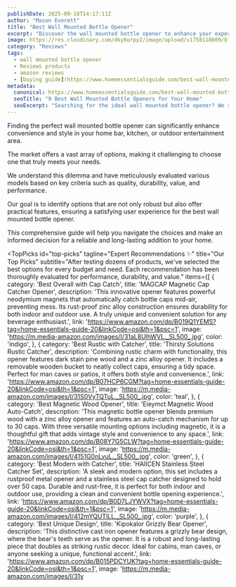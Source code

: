 ```yaml
---
publishDate: 2025-09-18T14:17:11Z
author: "Mason Everett"
title: "Best Wall Mounted Bottle Opener"
excerpt: "Discover the wall mounted bottle opener to enhance your experience. Find top solutions based on thorough testing and reviews."
image: https://res.cloudinary.com/dky6urpy2/image/upload/v1758118609/blog_image_1758118609_ttwmyc.webp
category: "Reviews"
tags:
  - wall mounted bottle opener
  - Reviews products
  - amazon reviews
  - [buying guide](https://www.homeessentialsguide.com/best-wall-mounted-range-hood)
metadata:
  canonical: https://www.homeessentialsguide.com/best-wall-mounted-bottle-opener
  seoTitle: "9 Best Wall Mounted Bottle Openers for Your Home"
  seoExcerpt: "Searching for the ideal wall mounted bottle opener? We rigorously tested top models to help you find durable, convenient, and stylish options for effortless bottle opening."
---
```



<p>Finding the perfect wall mounted bottle opener can significantly enhance convenience and style in your home bar, kitchen, or outdoor entertainment area.</p>
<p>The market offers a vast array of options, making it challenging to choose one that truly meets your needs.</p>
<p>We understand this dilemma and have meticulously evaluated various models based on key criteria such as quality, durability, value, and performance.</p>
<p>Our goal is to identify options that are not only robust but also offer practical features, ensuring a satisfying user experience for the best wall mounted bottle opener.</p>
<p>This comprehensive guide will help you navigate the choices and make an informed decision for a reliable and long-lasting addition to your home.</p>

<TopPicks
  id="top-picks"
  tagline="Expert Recommendations ✨"
  title="Our Top Picks"
  subtitle="After testing dozens of products, we've selected the best options for every budget and need. Each recommendation has been thoroughly evaluated for performance, durability, and value."
  items={[
    {
      category: 'Best Overall with Cap Catch',
      title: 'MAGCAP Magnetic Cap Catcher Opener',
      description: 'This innovative opener features powerful neodymium magnets that automatically catch bottle caps mid-air, preventing mess. Its rust-proof zinc alloy construction ensures durability for both indoor and outdoor use. A truly unique and convenient solution for any beverage enthusiast.',
      link: 'https://www.amazon.com/dp/B019Q1YEMS?tag=home-essentials-guide-20&linkCode=osi&th=1&psc=1',
      image: 'https://m.media-amazon.com/images/I/31aL8UlhWVL._SL500_.jpg',
      color: 'indigo',
    },
    {
      category: 'Best Rustic with Catcher',
      title: 'Thirsty Solutions Rustic Catcher',
      description: 'Combining rustic charm with functionality, this opener features dark stain pine wood and a zinc alloy opener. It includes a removable wooden bucket to neatly collect caps, ensuring a tidy space. Perfect for man caves or patios, it offers both style and convenience.',
      link: 'https://www.amazon.com/dp/B07HCP6CGM?tag=home-essentials-guide-20&linkCode=osi&th=1&psc=1',
      image: 'https://m.media-amazon.com/images/I/31S0VyTQTuL._SL500_.jpg',
      color: 'teal',
    },
    {
      category: 'Best Magnetic Wood Opener',
      title: 'Eieymct Magnetic Wood Auto-Catch',
      description: 'This magnetic bottle opener blends premium wood with a zinc alloy opener and features an auto-catch mechanism for up to 30 caps. With three versatile mounting options including magnetic, it is a thoughtful gift that adds vintage style and convenience to any space.',
      link: 'https://www.amazon.com/dp/B08Y7G5CLW?tag=home-essentials-guide-20&linkCode=osi&th=1&psc=1',
      image: 'https://m.media-amazon.com/images/I/4151G0nLvuL._SL500_.jpg',
      color: 'green',
    },
    {
      category: 'Best Modern with Catcher',
      title: 'HAIICEN Stainless Steel Catcher Set',
      description: 'A sleek and modern option, this set includes a rustproof metal opener and a stainless steel cap catcher designed to hold over 50 caps. Durable and rust-free, it is perfect for both indoor and outdoor use, providing a clean and convenient bottle opening experience.',
      link: 'https://www.amazon.com/dp/B0D7LJYWVX?tag=home-essentials-guide-20&linkCode=osi&th=1&psc=1',
      image: 'https://m.media-amazon.com/images/I/412mYQUTILL._SL500_.jpg',
      color: 'purple',
    },
    {
      category: 'Best Unique Design',
      title: 'Kipokalor Grizzly Bear Opener',
      description: 'This distinctive cast iron opener features a grizzly bear design, where the bear's teeth serve as the opener. It is a robust and long-lasting piece that doubles as striking rustic decor. Ideal for cabins, man caves, or anyone seeking a unique, functional accent.',
      link: 'https://www.amazon.com/dp/B015PDCYUK?tag=home-essentials-guide-20&linkCode=osi&th=1&psc=1',
      image: 'https://m.media-amazon.com/images/I/31y